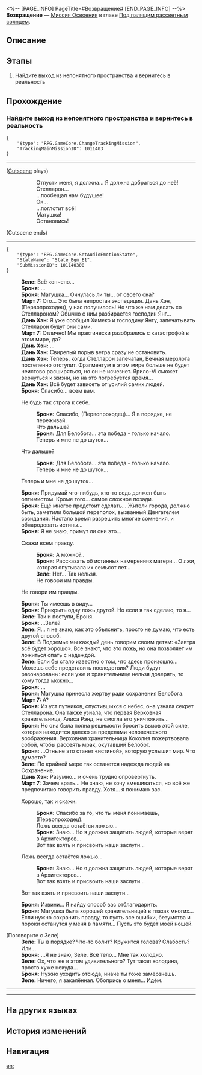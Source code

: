 <%-- [PAGE_INFO]
PageTitle=#Возвращение#
[END_PAGE_INFO] --%>
{{Дополнить|Диалоги.}}
{{Миссия Инфобокс
|id              = 1011403
|Название        = 
|Изображение     = Миссия Возвращение.png
|Тип             = Миссия Освоения
|Событие         = 
|Глава           = Под палящим рассветным солнцем
|Условия         = Завершена [[Миссия Освоения]] «[[Пути в прошлое давно закрыты]]»
|Персонажи       = Броня; Дань Хэн; Зеле; Март 7; Первопроходец
|СтартЛокация    = [[Ярило-VI]] — [[Холм вечнозимья]]
|Мир             = Ярило-VI
|Предыдущая      = Пути в прошлое давно закрыты
|Следующая       = Опасное болото
|Награды         = Опыт Освоения*1 200; Звёздный нефрит*80; Путеводитель путешественника*5; Очищенный эфир*4; Бездонная экзоплазма*2; Everwinter*1 { text = Everwinter }; Fate*1 { text = Fate }
}}
'''Возвращение''' — [[Миссия Освоения]] в главе [[Под палящим рассветным солнцем]].

==Описание==
{{Описание|Вы побеждаете Коколию, Верховную хранительницу, что подверглась влиянию Стелларона. Весть о вашем успехе вскоре разнесётся по всему Белобогу.}}

==Этапы==
# Найдите выход из непонятного пространства и вернитесь в реальность

==Прохождение==
{{Дополнить}}
===Найдите выход из непонятного пространства и вернитесь в реальность===
{{Описание миссии|тип=Миссия Освоения|локация=Холм вечнозимья|Вы просыпаетесь в этом странном месте, окутанном звёздным небом и янтарной судьбой.<br />Вы помните, как Коколия пронзила вас копьём, - это загробный мир? Но ваше сознание такое же ясное, а тело лёгкое, как всегда... Вы слышите мощный голос в голове, который говорит вам: «Я ещё живу».<br />Возможно, ваши напарники всё ещё сражаются с Коколией. Вам нужно найти способ вернуться к ним.}}
{{Диалог Начало}}
<pre>{
	"$type": "RPG.GameCore.ChangeTrackingMission",
	"TrackingMainMissionID": 1011403
}</pre>
----
;([[#Gallery|Cutscene]] plays)
::Отпусти меня, я должна... Я должна добраться до неё!
::Стелларон...
::...пообещал нам будущее!
::Он...
::...поглотит всё!
::Матушка!
::Остановись!
;(Cutscene ends)
----
<pre>{
	"$type": "RPG.GameCore.SetAudioEmotionState",
	"StateName": "State_Bgm_E1",
	"SubMissionID": 101140300
}</pre>
:'''Зеле:''' Всё кончено...
:'''Броня:''' ...
:'''Броня:''' Матушка... Очнулась ли ты... от своего сна?
:'''Март 7:''' Ого... Это была непростая экспедиция. Дань Хэн, (Первопроходец), у нас получилось! Но что же нам делать со Стеллароном? Обычно с ним разбирается господин Янг...
:'''Дань Хэн:''' Я уже сообщил Химеко и господину Янгу, запечатывать Стелларон будут они сами.
:'''Март 7:''' Отлично! Мы практически разобрались с катастрофой в этом мире, да?
:'''Дань Хэн:''' ...
:'''Дань Хэн:''' Свирепый порыв ветра сразу не остановить.
:'''Дань Хэн:''' Теперь, когда Стелларон запечатан, Вечная мерзлота постепенно отступит. Фрагментум в этом мире больше не будет неистово расширяться, но он не исчезнет. Ярило-VI сможет вернуться к жизни, но на это потребуется время...
:'''Дань Хэн:''' Всё будет зависеть от усилий самих людей.
:'''Броня:''' Спасибо... всем вам.
:{{Диалог|Стрелка}} Не будь так строга к себе.
::'''Броня:''' Спасибо, (Первопроходец)... Я в порядке, не переживай.
::Что дальше?
::'''Броня:''' Для Белобога... эта победа - только начало.
::Теперь и мне не до шуток...
:{{Диалог|Стрелка}} Что дальше?
::'''Броня:''' Для Белобога... эта победа - только начало.
::Теперь и мне не до шуток...
:{{Диалог|Стрелка}} Теперь и мне не до шуток...
:'''Броня:''' Придумай что-нибудь, кто-то ведь должен быть оптимистом. Кроме того... самое сложное позади.
:'''Броня:''' Ещё многое предстоит сделать... Жители города, должно быть, заметили большой переполох, вызванный Двигателем созидания. Настало время разрешить многие сомнения, и обнародовать истины...
:'''Броня:''' Я не знаю, примут ли они это...
:{{Диалог|Стрелка}} Скажи всем правду.
::'''Броня:''' А можно?..
::'''Броня:''' Рассказать об истинных намерениях матери... О лжи, которая опутывала их семьсот лет...
::'''Зеле:''' Нет... Так нельзя.
::Не говори им правды.
:{{Диалог|Стрелка}} Не говори им правды.
:'''Броня:''' Ты имеешь в виду...
:'''Броня:''' Прикрыть одну ложь другой. Но если я так сделаю, то я...
:'''Зеле:''' Так и поступи, Броня.
:'''Броня:''' ...Зеле?
:'''Зеле:''' Я... я не знаю, как это объяснить, просто не думаю, что есть другой способ.
:'''Зеле:''' В Подземье мы каждый день говорим своим детям: «Завтра всё будет хорошо». Все знают, что это ложь, но она позволяет им ложиться спать с надеждой.
:'''Зеле:''' Если бы стало известно о том, что здесь произошло... Можешь себе представить последствия? Люди будут разочарованы: если уже и хранительнице нельзя доверять, то кому тогда можно...
:'''Броня:''' ...
:'''Броня:''' Матушка принесла жертву ради сохранения Белобога.
:'''Март 7:''' А?
:'''Броня:''' Из уст путников, спустившихся с небес, она узнала секрет Стелларона. Она также узнала, что первая Верховная хранительница, Алиса Рэнд, не смогла его уничтожить...
:'''Броня:''' Но она была полна решимости бросить вызов этой силе, которая находится далеко за пределами человеческого воображения. Верховная хранительница Коколия пожертвовала собой, чтобы рассеять мрак, окутавший Белобог.
:'''Броня:''' ...Отныне это станет «истиной», которую услышит мир. Что думаете?
:'''Зеле:''' По крайней мере так останется надежда людей на Сохранение.
:'''Дань Хэн:''' Разумно... и очень трудно опровергнуть.
:'''Март 7:''' Зачем врать... Не знаю, не хочу вмешиваться, но всё же предпочитаю говорить правду. Хотя... я понимаю вас.
:{{Диалог|Стрелка}} Хорошо, так и скажи.
::'''Броня:''' Спасибо за то, что ты меня понимаешь, (Первопроходец).
::Ложь всегда остаётся ложью...
::'''Броня:''' Знаю... Но я должна защитить людей, которые верят в Архитекторов...
::Вот так взять и присвоить наши заслуги...
:{{Диалог|Стрелка}} Ложь всегда остаётся ложью...
::'''Броня:''' Знаю... Но я должна защитить людей, которые верят в Архитекторов...
::Вот так взять и присвоить наши заслуги...
:{{Диалог|Стрелка}} Вот так взять и присвоить наши заслуги...
:'''Броня:''' Извини... Я найду способ вас отблагодарить.
:'''Броня:''' Матушка была хорошей хранительницей в глазах многих... Если нужно сохранить правду, то пусть все ошибки, безумства и пороки останутся у меня в памяти... Пусть это будет моей ношей.
:{{tx}}

;(Поговорите с Зеле)
:'''Зеле:''' Ты в порядке? Что-то болит? Кружится голова? Слабость? Или...
:'''Броня:''' ...Я не знаю, Зеле. Всё тело... Мне так холодно.
:'''Зеле:''' Ох, что же в этом удивительного? Тут такая холодина, просто хуже некуда...
:'''Броня:''' Нужно уходить отсюда, иначе ты тоже замёрзнешь.
:'''Зеле:''' Ничего, я закалённая. Обопрись о меня... Идём.
----
----
{{Диалог Конец}}

==На других языках==
{{На других языках
|en   = The Return
|zhs  = 回归
|zht  = 回歸
|ja   = リターンズ
|ko   = 복귀
|es   = El regreso
|fr   = Le retour
|ru   = Возвращение
|th   = หวนคืน
|vi   = Trở Lại...
|de   = Die Rückkehr
|id   = Kembali
|pt   = O Retorno
}}

==История изменений==
{{История изменений|3.5}}

==Навигация==
{{Миссия Освоения Навбокс|Глава }}

[[en:]]
